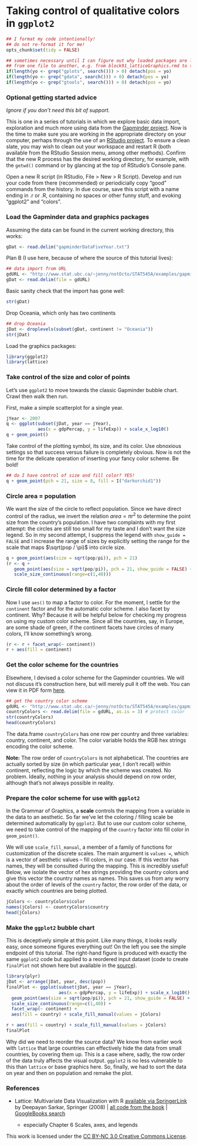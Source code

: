 Taking control of qualitative colors in `ggplot2`
========================================================

```r
## I format my code intentionally!
## do not re-format it for me!
opts_chunk$set(tidy = FALSE)

## sometimes necessary until I can figure out why loaded packages are leaking
## from one file to another, e.g. from block91_latticeGraphics.rmd to this file
if(length(yo <- grep("gplots", search())) > 0) detach(pos = yo)
if(length(yo <- grep("gdata", search())) > 0) detach(pos = yo)
if(length(yo <- grep("gtools", search())) > 0) detach(pos = yo)
```

### Optional getting started advice

*Ignore if you don't need this bit of support.*

This is one in a series of tutorials in which we explore basic data import, exploration and much more using data from the [Gapminder project](http://www.gapminder.org). Now is the time to make sure you are working in the appropriate directory on your computer, perhaps through the use of an [RStudio project](block01_basicsWorkspaceWorkingDirProject.html). To ensure a clean slate, you may wish to clean out your workspace and restart R (both available from the RStudio Session menu, among other methods). Confirm that the new R process has the desired working directory, for example, with the `getwd()` command or by glancing at the top of RStudio's Console pane.

Open a new R script (in RStudio, File > New > R Script). Develop and run your code from there (recommended) or periodicially copy "good" commands from the history. In due course, save this script with a name ending in .r or .R, containing no spaces or other funny stuff, and evoking "ggplot2" and "colors".

### Load the Gapminder data and graphics packages

Assuming the data can be found in the current working directory, this works:
```r
gDat <- read.delim("gapminderDataFiveYear.txt")
```

Plan B (I use here, because of where the source of this tutorial lives):
```r
## data import from URL
gdURL <- "http://www.stat.ubc.ca/~jenny/notOcto/STAT545A/examples/gapminder/data/gapminderDataFiveYear.txt"
gDat <- read.delim(file = gdURL)
```

Basic sanity check that the import has gone well:
```r
str(gDat)
```
Drop Oceania, which only has two continents
```r
## drop Oceania
jDat <- droplevels(subset(gDat, continent != "Oceania"))
str(jDat)
```

Load the graphics packages:
```r
library(ggplot2)
library(lattice)
```

### Take control of the size and color of points

Let's use `ggplot2` to move towards the classic Gapminder bubble chart. Crawl then walk then run.

First, make a simple scatterplot for a single year.

```r
jYear <- 2007
q <- ggplot(subset(jDat, year == jYear),
            aes(x = gdpPercap, y = lifeExp)) + scale_x_log10()
q + geom_point()
```

Take control of the plotting symbol, its size, and its color. Use obnoxious settings so that success versus failure is completely obvious. Now is not the time for the delicate operation of inserting your fancy color scheme. Be bold!

```r
## do I have control of size and fill color? YES!
q + geom_point(pch = 21, size = 8, fill = I("darkorchid1"))
```

### Circle area = population

We want the size of the circle to reflect population. Since we have direct control of the radius, we invert the relation $area = \pi r^2$ to determine the point size from the country's population. I have two complaints with my first attempt: the circles are still too small for my taste and I don't want the size legend. So in my second attempt, I suppress the legend with `show_guide = FALSE` and I increase the range of sizes by explicitly setting the range for the scale that maps $\sqrt(pop / \pi)$ into circle size.

```r
q + geom_point(aes(size = sqrt(pop/pi)), pch = 21)
(r <- q +
   geom_point(aes(size = sqrt(pop/pi)), pch = 21, show_guide = FALSE) +
   scale_size_continuous(range=c(1,40)))
```

### Circle fill color determined by a factor

Now I use `aes()` to map a factor to color. For the moment, I settle for the `continent` factor and for the automatic color scheme. I also facet by continent. Why? Because it will be helpful below for checking my progress on using my custom color scheme. Since all the countries, say, in Europe, are some shade of green, if the continent facets have circles of many colors, I'll know something's wrong.
```r
(r <- r + facet_wrap(~ continent))
r + aes(fill = continent)
```

### Get the color scheme for the countries

Elsewhere, I devised a color scheme for the Gapminder countries. We will not discuss it's construction here, but will merely pull it off the web. You can view it in PDF form [here](http://www.stat.ubc.ca/~jenny/notOcto/STAT545A/examples/gapminder/figs/bryan-a01-colorScheme.pdf).

```r
## get the country color scheme
gdURL <- "http://www.stat.ubc.ca/~jenny/notOcto/STAT545A/examples/gapminder/data/gapminderCountryColors.txt"
countryColors <- read.delim(file = gdURL, as.is = 3) # protect color
str(countryColors)
head(countryColors)
```

The data.frame `countryColors` has one row per country and three variables: country, continent, and color. The color variable holds the RGB hex strings encoding the color scheme.

__Note:__ The row order of `countryColors` is not alphabetical. The countries are actually sorted by size (in which particular year, I don't recall) within continent, reflecting the logic by which the scheme was created. No problem. Ideally, nothing in your analysis should depend on row order, although that's not always possible in reality.

### Prepare the color scheme for use with `ggplot2`

In the Grammar of Graphics, a __scale__ controls the mapping from a variable in the data to an aesthetic. So far we've let the coloring / filling scale be determined automatically by `ggplot2`. But to use our custom color scheme, we need to take control of the mapping of the `country` factor into fill color in `geom_point()`.

We will use `scale_fill_manual`, a member of a family of functions for customization of the discrete scales. The main argument is `values =`, which is a vector of aesthetic values -- fill colors, in our case. If this vector has names, they will be consulted during the mapping. This is incredibly useful! Below, we isolate the vector of hex strings providing the country colors and give this vector the country names as names. This saves us from any worry about the order of levels of the `country` factor, the row order of the data, or exactly which countries are being plotted.

```r
jColors <- countryColors$color
names(jColors) <- countryColors$country
head(jColors)
```

### Make the `ggplot2` bubble chart

This is deceptively simple at this point. Like many things, it looks really easy, once someone figures everything out! On the left you see the simple endpoint of this tutorial. The right-hand figure is produced with exactly the same `ggplot2` code but applied to a reordered input dataset (code to create `finalPlot` not shown here but available in the [source](https://github.com/jennybc/STAT545A/blob/master/block17_colorsGgplot2Qualitative.rmd)).

```r
library(plyr)
jDat <- arrange(jDat, year, desc(pop))
finalPlot <- ggplot(subset(jDat, year == jYear),
                    aes(x = gdpPercap, y = lifeExp)) + scale_x_log10() +
  geom_point(aes(size = sqrt(pop/pi)), pch = 21, show_guide = FALSE) +
  scale_size_continuous(range=c(1,40)) +
  facet_wrap(~ continent) +
  aes(fill = country) + scale_fill_manual(values = jColors)
```

```r
r + aes(fill = country) + scale_fill_manual(values = jColors)
finalPlot
```

Why did we need to reorder the source data? We know from earlier work with `lattice` that large countries can effectively hide the data from small countries, by covering them up. This is a case where, sadly, the row order of the data truly affects the visual output. `ggplot2` is no less vulnerable to this than `lattice` or base graphics here. So, finally, we had to sort the data on year and then on population and remake the plot.

### References

  * Lattice: Multivariate Data Visualization with R [available via SpringerLink](http://ezproxy.library.ubc.ca/login?url=http://link.springer.com.ezproxy.library.ubc.ca/book/10.1007/978-0-387-75969-2/page/1) by Deepayan Sarkar, Springer (2008) | [all code from the book](http://lmdvr.r-forge.r-project.org/) | [GoogleBooks search](http://books.google.com/books?id=gXxKFWkE9h0C&lpg=PR2&dq=lattice%20sarkar%23v%3Donepage&pg=PR2#v=onepage&q=&f=false)

    - especially Chapter 6 Scales, axes, and legends

<div class="footer">
This work is licensed under the  <a href="http://creativecommons.org/licenses/by-nc/3.0/">CC BY-NC 3.0 Creative Commons License</a>.
</div>
